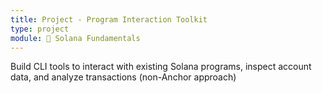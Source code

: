 ```yaml
---
title: Project - Program Interaction Toolkit
type: project
module: 🧱 Solana Fundamentals
---
```


Build CLI tools to interact with existing Solana programs, inspect account data, and analyze transactions (non-Anchor approach)
